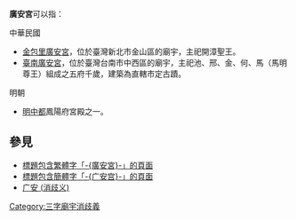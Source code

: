 '''廣安宮'''可以指：

;中華民國
* [[金包里廣安宮|金包里廣安宮]]，位於臺灣新北市金山區的廟宇，主祀開漳聖王。
* [[臺南廣安宮|臺南廣安宮]]，位於臺灣台南市中西區的廟宇，主祀池、邢、金、何、馬（馬明尊王）組成之五府千歲，建築為直轄市定古蹟。

;明朝
* [[明中都遗址|明中都]]鳳陽府宮殿之一。

==參見==
* [[Special:Search/intitle:"廣安宮"|標題包含繁體字「-{廣安宮}-」的頁面]]
* [[Special:Search/intitle:"广安宫"|標題包含簡體字「-{广安宫}-」的頁面]]
* [[广安_(消歧义)|广安 (消歧义)]]

{{Disambiguation|Cat=三字建築物消歧義|Guang}}
{{DEFAULTSORT:Guang}}
[[Category:三字廟宇消歧義|Category:三字廟宇消歧義]]